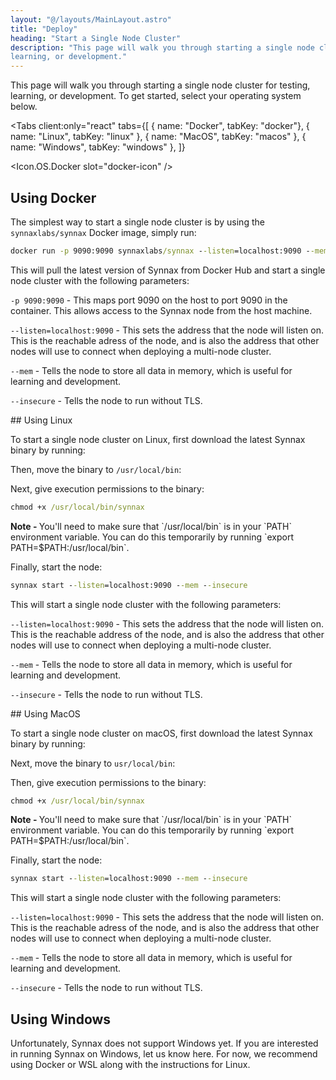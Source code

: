 ```yaml
---
layout: "@/layouts/MainLayout.astro"
title: "Deploy"
heading: "Start a Single Node Cluster"
description: "This page will walk you through starting a single node cluster for testing,
learning, or development."
---
```




This page will walk you through starting a single node cluster for testing, learning, or
development. To get started, select your operating system below.

<Tabs
    client:only="react"
    tabs={[
        { name: "Docker", tabKey: "docker"},
        { name: "Linux", tabKey: "linux" },
        { name: "MacOS", tabKey: "macos" },
        { name: "Windows", tabKey: "windows" },
    ]}
>
<Icon.OS.Docker slot="docker-icon" />
<Fragment slot="docker">

## Using Docker

The simplest way to start a single node cluster is by using the `synnaxlabs/synnax` Docker image,
simply run:

```cmd
docker run -p 9090:9090 synnaxlabs/synnax --listen=localhost:9090 --mem --insecure
```

This will pull the latest version of Synnax from Docker Hub and start a single node cluster with
the following parameters:

`-p 9090:9090` - This maps port 9090 on the host to port 9090 in the container. This allows
access to the Synnax node from the host machine.

`--listen=localhost:9090` - This sets the address that the node will listen on. This
is the reachable adress of the node, and is also the address that other nodes will use to
connect when deploying a multi-node cluster.

`--mem` - Tells the node to store all data in memory, which is useful for learning and
development.

`--insecure` - Tells the node to run without TLS.

</Fragment>
<Icon.OS.Linux slot="linux-icon" />
<Fragment slot="linux">
## Using Linux

To start a single node cluster on Linux, first download the latest Synnax binary
by running:

<SynnaxDownloadURL os="linux" />

Then, move the binary to `/usr/local/bin`:

<SynnaxMoveCommand os="linux" />

Next, give execution permissions to the binary:

```cmd
chmod +x /usr/local/bin/synnax
```

<div class="info">
<b>Note - </b> You'll need to make sure that `/usr/local/bin` is in your `PATH` environment
variable. You can do this temporarily by running `export PATH=$PATH:/usr/local/bin`.
</div>

Finally, start the node:

```cmd
synnax start --listen=localhost:9090 --mem --insecure
```

This will start a single node cluster with the following parameters:

`--listen=localhost:9090` - This sets the address that the node will listen on. This
is the reachable address of the node, and is also the address that other nodes will use to
connect when deploying a multi-node cluster.

`--mem` - Tells the node to store all data in memory, which is useful for learning and
development.

`--insecure` - Tells the node to run without TLS.

</Fragment>
<Icon.OS.MacOS slot="macos-icon" />
<Fragment slot="macos">
## Using MacOS

To start a single node cluster on macOS, first download the latest Synnax binary
by running:

<SynnaxDownloadURL os="macos" />

Next, move the binary to `usr/local/bin`:

<SynnaxMoveCommand os="macos" />

Then, give execution permissions to the binary:

```cmd
chmod +x /usr/local/bin/synnax
```

<div class="info">
<b>Note - </b> You'll need to make sure that `/usr/local/bin` is in your `PATH` environment
variable. You can do this temporarily by running `export PATH=$PATH:/usr/local/bin`.
</div>

Finally, start the node:

```cmd
synnax start --listen=localhost:9090 --mem --insecure
```

This will start a single node cluster with the following parameters:

`--listen=localhost:9090` - This sets the address that the node will listen on. This
is the reachable adress of the node, and is also the address that other nodes will use to
connect when deploying a multi-node cluster.

`--mem` - Tells the node to store all data in memory, which is useful for learning and
development.

`--insecure` - Tells the node to run without TLS.

</Fragment>
<Icon.OS.Windows slot="windows-icon" />
<Fragment slot="windows">

## Using Windows

Unfortunately, Synnax does not support Windows yet. If you are interested in running Synnax on
Windows, let us know here. For now, we recommend using Docker or WSL along with the
instructions for Linux.

</Fragment>
</Tabs>
